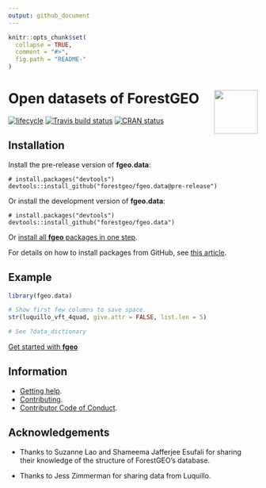 ```yaml
---
output: github_document
---
```

<!-- README.md is generated from README.Rmd. Please edit that file -->

```r
knitr::opts_chunk$set(
  collapse = TRUE,
  comment = "#>",
  fig.path = "README-"
)
```

# <img src="https://i.imgur.com/vTLlhbp.png" align="right" height=88 /> Open datasets of ForestGEO

[![lifecycle](https://img.shields.io/badge/lifecycle-experimental-orange.svg)](https://www.tidyverse.org/lifecycle/#experimental)
[![Travis build status](https://travis-ci.org/forestgeo/fgeo.data.svg?branch=master)](https://travis-ci.org/forestgeo/fgeo.data)
[![CRAN status](https://www.r-pkg.org/badges/version/fgeo.data)](https://cran.r-project.org/package=fgeo.data)

## Installation

Install the pre-release version of __fgeo.data__:

```
# install.packages("devtools")
devtools::install_github("forestgeo/fgeo.data@pre-release")
```
 
Or install the development version of __fgeo.data__:

```
# install.packages("devtools")
devtools::install_github("forestgeo/fgeo.data")
```

Or [install all __fgeo__ packages in one step](https://forestgeo.github.io/fgeo/index.html#installation).

For details on how to install packages from GitHub, see [this article](https://goo.gl/dQKEeg).

## Example

```r
library(fgeo.data)

# Show first few columns to save space.
str(luquillo_vft_4quad, give.attr = FALSE, list.len = 5)

# See ?data_dictionary
```

[Get started with __fgeo__](https://forestgeo.github.io/fgeo/articles/fgeo.html)

## Information

* [Getting help](SUPPORT.md).
* [Contributing](CONTRIBUTING.md).
* [Contributor Code of Conduct](CODE_OF_CONDUCT.md).

## Acknowledgements

* Thanks to Suzanne Lao and Shameema Jafferjee Esufali for sharing their knowledge of the structure of ForestGEO's database.

* Thanks to Jess Zimmerman for sharing data from Luquillo.

